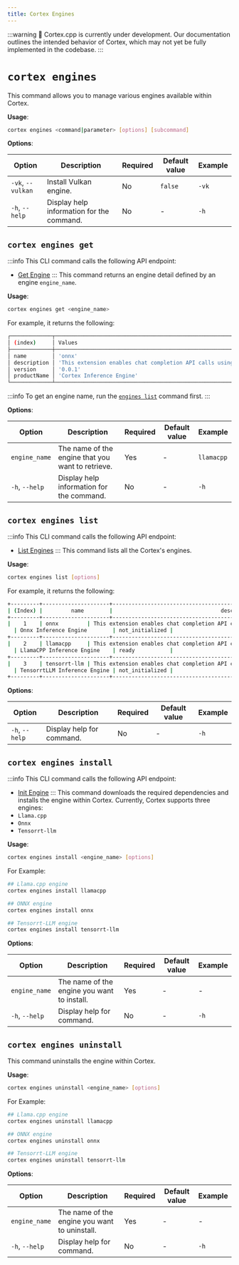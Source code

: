 ```yaml
---
title: Cortex Engines
---
```


:::warning
🚧 Cortex.cpp is currently under development. Our documentation outlines the intended behavior of Cortex, which may not yet be fully implemented in the codebase.
:::

# `cortex engines`

This command allows you to manage various engines available within Cortex.



**Usage**:

```bash
cortex engines <command|parameter> [options] [subcommand] 
```

**Options**:

| Option            | Description                                           | Required | Default value | Example         |
|-------------------|-------------------------------------------------------|----------|---------------|-----------------|
| `-vk`, `--vulkan`             | Install Vulkan engine.                                                                           | No       | `false`       | `-vk`                         |
| `-h`, `--help`    | Display help information for the command.             | No       | -             | `-h`        |

## `cortex engines get`
:::info
This CLI command calls the following API endpoint:
- [Get Engine](/api-reference#tag/engines/get/v1/engines/{name})
:::
This command returns an engine detail defined by an engine `engine_name`.



**Usage**:

```bash
cortex engines get <engine_name>
```
For example, it returns the following:
```bash
┌─────────────┬────────────────────────────────────────────────────────────────────────────┐
│ (index)     │ Values                                                                     │
├─────────────┼────────────────────────────────────────────────────────────────────────────┤
│ name        │ 'onnx'                                                              │
│ description │ 'This extension enables chat completion API calls using the Cortex engine' │
│ version     │ '0.0.1'                                                                    │
│ productName │ 'Cortex Inference Engine'                                                  │
└─────────────┴────────────────────────────────────────────────────────────────────────────┘
```
:::info
To get an engine name, run the [`engines list`](/docs/cli/engines/list) command first.
:::


**Options**:

| Option            | Description                                           | Required | Default value | Example         |
|-------------------|-------------------------------------------------------|----------|---------------|-----------------|
| `engine_name`        | The name of the engine that you want to retrieve.     | Yes      | -             | `llamacpp`|
| `-h`, `--help`    | Display help information for the command.             | No       | -             | `-h`        |

## `cortex engines list`
:::info
This CLI command calls the following API endpoint:
- [List Engines](/api-reference#tag/engines/get/v1/engines)
:::
This command lists all the Cortex's engines.



**Usage**:

```bash
cortex engines list [options]
```
For example, it returns the following:
```bash
+---------+---------------------+-------------------------------------------------------------------------------+---------+------------------------------+-----------------+
| (Index) |         name        |                                  description                                  | version |         product name         |      status     |
+---------+---------------------+-------------------------------------------------------------------------------+---------+------------------------------+-----------------+
|    1    | onnx         | This extension enables chat completion API calls using the Onnx engine        | 0.0.1
  | Onnx Inference Engine        | not_initialized |
+---------+---------------------+-------------------------------------------------------------------------------+---------+------------------------------+-----------------+
|    2    | llamacpp     | This extension enables chat completion API calls using the LlamaCPP engine    | 0.0.1
  | LlamaCPP Inference Engine    | ready           |
+---------+---------------------+-------------------------------------------------------------------------------+---------+------------------------------+-----------------+
|    3    | tensorrt-llm | This extension enables chat completion API calls using the TensorrtLLM engine | 0.0.1
  | TensorrtLLM Inference Engine | not_initialized |
+---------+---------------------+-------------------------------------------------------------------------------+---------+------------------------------+-----------------+
```

**Options**:

| Option                    | Description                                        | Required | Default value | Example              |
|---------------------------|----------------------------------------------------|----------|---------------|----------------------|
| `-h`, `--help`            | Display help for command.                          | No       | -             | `-h`             |


## `cortex engines install`
:::info
This CLI command calls the following API endpoint:
- [Init Engine](/api-reference#tag/engines/post/v1/engines/{name}/init)
:::
This command downloads the required dependencies and installs the engine within Cortex. Currently, Cortex supports three engines:
- `Llama.cpp`
- `Onnx`
- `Tensorrt-llm`

**Usage**:
```bash
cortex engines install <engine_name> [options]
```
For Example:
```bash
## Llama.cpp engine
cortex engines install llamacpp

## ONNX engine
cortex engines install onnx

## Tensorrt-LLM engine
cortex engines install tensorrt-llm

```

**Options**:

| Option                    | Description                                        | Required | Default value | Example              |
|---------------------------|----------------------------------------------------|----------|---------------|----------------------|
| `engine_name`            | The name of the engine you want to install.                         | Yes       | -             | -             |
| `-h`, `--help`            | Display help for command.                          | No       | -             | `-h`             |

## `cortex engines uninstall`

This command uninstalls the engine within Cortex.

**Usage**:
```bash
cortex engines uninstall <engine_name> [options]
```
For Example:
```bash
## Llama.cpp engine
cortex engines uninstall llamacpp

## ONNX engine
cortex engines uninstall onnx

## Tensorrt-LLM engine
cortex engines uninstall tensorrt-llm

```

**Options**:

| Option                    | Description                                        | Required | Default value | Example              |
|---------------------------|----------------------------------------------------|----------|---------------|----------------------|
| `engine_name`            | The name of the engine you want to uninstall.                         | Yes       | -             | -             |
| `-h`, `--help`            | Display help for command.                          | No       | -             | `-h`             |

